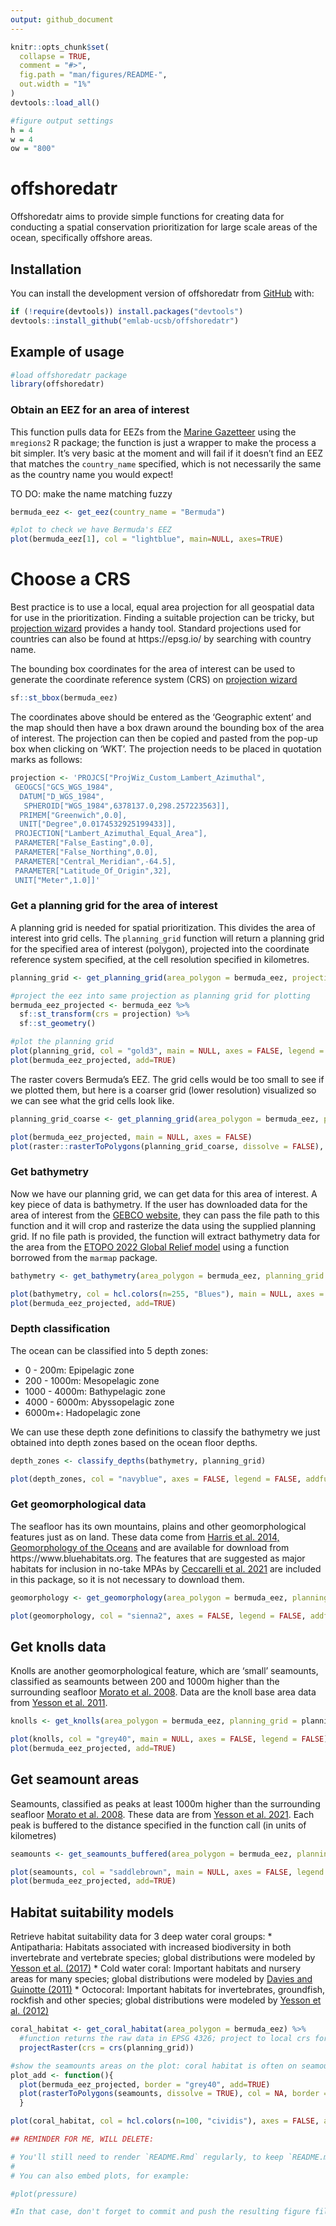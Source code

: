 ```yaml
---
output: github_document
---
```


<!-- README.md is generated from README.Rmd. Please edit that file -->

```r
knitr::opts_chunk$set(
  collapse = TRUE,
  comment = "#>",
  fig.path = "man/figures/README-",
  out.width = "1%"
)
devtools::load_all()

#figure output settings
h = 4
w = 4
ow = "800"
```

# offshoredatr

<!-- badges: start -->
<!-- badges: end -->

Offshoredatr aims to provide simple functions for creating data for conducting a spatial conservation prioritization for large scale areas of the ocean, specifically offshore areas.

## Installation

You can install the development version of offshoredatr from [GitHub](https://github.com/) with:

```r
if (!require(devtools)) install.packages("devtools")
devtools::install_github("emlab-ucsb/offshoredatr")
```

## Example of usage

```r
#load offshoredatr package
library(offshoredatr)
```

### Obtain an EEZ for an area of interest

This function pulls data for EEZs from the [Marine Gazetteer](https://marineregions.org/gazetteer.php) using the `mregions2` R package; the function is just a wrapper to make the process a bit simpler. It's very basic at the moment and will fail if it doesn't find an EEZ that matches the `country_name` specified, which is not necessarily the same as the country name you would expect! 

TO DO: make the name matching fuzzy

```r
bermuda_eez <- get_eez(country_name = "Bermuda")

#plot to check we have Bermuda's EEZ
plot(bermuda_eez[1], col = "lightblue", main=NULL, axes=TRUE)
```

# Choose a CRS

Best practice is to use a local, equal area projection for all geospatial data for use in the prioritization. Finding a suitable projection can be tricky, but [projection wizard](https://projectionwizard.org) provides a handy tool. Standard projections used for countries can also be found at https://epsg.io/ by searching with country name. 

The bounding box coordinates for the area of interest can be used to generate the coordinate reference system (CRS) on [projection wizard](https://projectionwizard.org)

```r
sf::st_bbox(bermuda_eez)
```

The coordinates above should be entered as the 'Geographic extent' and the map should then have a box drawn around the bounding box of the area of interest. The projection can then be copied and pasted from the pop-up box when clicking on 'WKT'. The projection needs to be placed in quotation marks as follows:

```r
projection <- 'PROJCS["ProjWiz_Custom_Lambert_Azimuthal",
 GEOGCS["GCS_WGS_1984",
  DATUM["D_WGS_1984",
   SPHEROID["WGS_1984",6378137.0,298.257223563]],
  PRIMEM["Greenwich",0.0],
  UNIT["Degree",0.0174532925199433]],
 PROJECTION["Lambert_Azimuthal_Equal_Area"],
 PARAMETER["False_Easting",0.0],
 PARAMETER["False_Northing",0.0],
 PARAMETER["Central_Meridian",-64.5],
 PARAMETER["Latitude_Of_Origin",32],
 UNIT["Meter",1.0]]'
```


### Get a planning grid for the area of interest

A planning grid is needed for spatial prioritization. This divides the area of interest into grid cells. The `planning_grid` function will return a planning grid for the specified area of interest (polygon), projected into the coordinate reference system specified, at the cell resolution specified in kilometres.

```r
planning_grid <- get_planning_grid(area_polygon = bermuda_eez, projection_crs = projection, resolution_km = 5)

#project the eez into same projection as planning grid for plotting
bermuda_eez_projected <- bermuda_eez %>% 
  sf::st_transform(crs = projection) %>% 
  sf::st_geometry()

#plot the planning grid
plot(planning_grid, col = "gold3", main = NULL, axes = FALSE, legend = FALSE)
plot(bermuda_eez_projected, add=TRUE)
```

The raster covers Bermuda's EEZ. The grid cells would be too small to see if we plotted them, but here is a coarser grid (lower resolution) visualized so we can see what the grid cells look like.

```r
planning_grid_coarse <- get_planning_grid(area_polygon = bermuda_eez, projection_crs = projection, resolution_km = 20)

plot(bermuda_eez_projected, main = NULL, axes = FALSE)
plot(raster::rasterToPolygons(planning_grid_coarse, dissolve = FALSE), add=TRUE)
```

### Get bathymetry

Now we have our planning grid, we can get data for this area of interest. A key piece of data is bathymetry. If the user has downloaded data for the area of interest from the [GEBCO website](https://www.gebco.net), they can pass the file path to this function and it will crop and rasterize the data using the supplied planning grid. If no file path is provided, the function will extract bathymetry data for the area from the [ETOPO 2022 Global Relief model](https://www.ncei.noaa.gov/products/etopo-global-relief-model) using a function borrowed from the `marmap` package.

```r
bathymetry <- get_bathymetry(area_polygon = bermuda_eez, planning_grid = planning_grid, keep = FALSE)

plot(bathymetry, col = hcl.colors(n=255, "Blues"), main = NULL, axes = FALSE) 
plot(bermuda_eez_projected, add=TRUE)
```

### Depth classification

The ocean can be classified into 5 depth zones:

* 0 - 200m: Epipelagic zone
* 200 - 1000m: Mesopelagic zone
* 1000 - 4000m: Bathypelagic zone
* 4000 - 6000m: Abyssopelagic zone
* 6000m+: Hadopelagic zone

We can use these depth zone definitions to classify the bathymetry we just obtained into depth zones based on the ocean floor depths.

```r
depth_zones <- classify_depths(bathymetry, planning_grid)

plot(depth_zones, col = "navyblue", axes = FALSE, legend = FALSE, addfun = function(){plot(bermuda_eez_projected, add=TRUE)})
```

### Get geomorphological data

The seafloor has its own mountains, plains and other geomorphological features just as on land. These data come from [Harris et al. 2014, Geomorphology of the Oceans](https://doi.org/10.1016/j.margeo.2014.01.011) and are available for download from https://www.bluehabitats.org. The features that are suggested as major habitats for inclusion in no-take MPAs by [Ceccarelli et al. 2021](https://doi.org/10.3389/fmars.2021.634574) are included in this package, so it is not necessary to download them.

```r
geomorphology <- get_geomorphology(area_polygon = bermuda_eez, planning_grid = planning_grid)

plot(geomorphology, col = "sienna2", axes = FALSE, legend = FALSE, addfun = function(){plot(bermuda_eez_projected, add=TRUE)})
```

## Get knolls data

Knolls are another geomorphological feature, which are 'small' seamounts, classified as seamounts between 200 and 1000m higher than the surrounding seafloor [Morato et al. 2008](https://doi.org/10.3354/meps07268). Data are the knoll base area data from [Yesson et al. 2011]( https://doi.org/10.1016/j.dsr.2011.02.004).

```r
knolls <- get_knolls(area_polygon = bermuda_eez, planning_grid = planning_grid)

plot(knolls, col = "grey40", main = NULL, axes = FALSE, legend = FALSE)
plot(bermuda_eez_projected, add=TRUE)
```

## Get seamount areas

Seamounts, classified as peaks at least 1000m higher than the surrounding seafloor [Morato et al. 2008](https://doi.org/10.3354/meps07268). These data are from [Yesson et al. 2021](https://doi.org/10.14324/111.444/ucloe.000030). Each peak is buffered to the distance specified in the function call (in units of kilometres)

```r
seamounts <- get_seamounts_buffered(area_polygon = bermuda_eez, planning_grid = planning_grid, buffer_km = 30)

plot(seamounts, col = "saddlebrown", main = NULL, axes = FALSE, legend = FALSE)
plot(bermuda_eez_projected, add=TRUE)
```

## Habitat suitability models

Retrieve habitat suitability data for 3 deep water coral groups:
* Antipatharia: Habitats associated with increased biodiversity in both invertebrate and vertebrate species; global distributions were modeled by [Yesson et al. (2017)](https://doi.org/10.1016/j.dsr2.2015.12.004)
* Cold water coral: Important habitats and nursery areas for many species; global distributions were modeled by [Davies and Guinotte (2011)](https://doi.org/10.1371/journal.pone.0018483)
* Octocoral: Important habitats for invertebrates, groundfish, rockfish and other species; global distributions were modeled by [Yesson et al. (2012)](https://doi.org/10.1111/j.1365-2699.2011.02681.x)


```r
coral_habitat <- get_coral_habitat(area_polygon = bermuda_eez) %>% 
  #function returns the raw data in EPSG 4326; project to local crs for plotting
  projectRaster(crs = crs(planning_grid))

#show the seamounts areas on the plot: coral habitat is often on seamounts which are shallower than surrounding ocean floor
plot_add <- function(){
  plot(bermuda_eez_projected, border = "grey40", add=TRUE) 
  plot(rasterToPolygons(seamounts, dissolve = TRUE), col = NA, border = "red", add=TRUE)
  }

plot(coral_habitat, col = hcl.colors(n=100, "cividis"), axes = FALSE, addfun = plot_add)
```


```r
## REMINDER FOR ME, WILL DELETE:

# You'll still need to render `README.Rmd` regularly, to keep `README.md` up-to-date. `devtools::build_readme()` is handy for this. You could also use GitHub Actions to re-render `README.Rmd` every time you push. An example workflow can be found here: <https://github.com/r-lib/actions/tree/v1/examples>.
# 
# You can also embed plots, for example:

#plot(pressure)

#In that case, don't forget to commit and push the resulting figure files, so they display on GitHub and CRAN.
```



